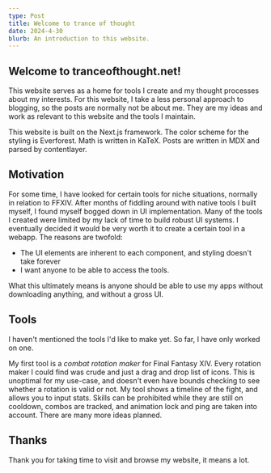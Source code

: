 ```yaml
---
type: Post
title: Welcome to trance of thought
date: 2024-4-30
blurb: An introduction to this website.
---
```


## Welcome to tranceofthought.net!

This website serves as a home for tools I create and my thought processes about my interests. 
For this website, I take a less personal approach to blogging, so the posts are normally not be about me. 
They are my ideas and work as relevant to this website and the tools I maintain.

This website is built on the Next.js framework. The color scheme for the styling is Everforest.
Math is written in KaTeX. Posts are written in MDX and parsed by contentlayer.

## Motivation

For some time, I have looked for certain tools for niche situations, normally in relation to FFXIV.
After months of fiddling around with native tools I built myself, I found myself bogged down in UI implementation.
Many of the tools I created were limited by my lack of time to build robust UI systems.
I eventually decided it would be very worth it to create a certain tool in a webapp.
The reasons are twofold:

- The UI elements are inherent to each component, and styling doesn't take forever
- I want anyone to be able to access the tools.

What this ultimately means is anyone should be able to use my apps without downloading anything, and without a gross UI.

## Tools

I haven't mentioned the tools I'd like to make yet. 
So far, I have only worked on one.

My first tool is a *combat rotation maker* for Final Fantasy XIV.
Every rotation maker I could find was crude and just a drag and drop list of icons.
This is unoptimal for my use-case, and doesn't even have bounds checking to see whether a rotation is valid or not.
My tool shows a timeline of the fight, and allows you to input stats.
Skills can be prohibited while they are still on cooldown, combos are tracked, and animation lock and ping are taken into account.
There are many more ideas planned.

## Thanks

Thank you for taking time to visit and browse my website, it means a lot.

